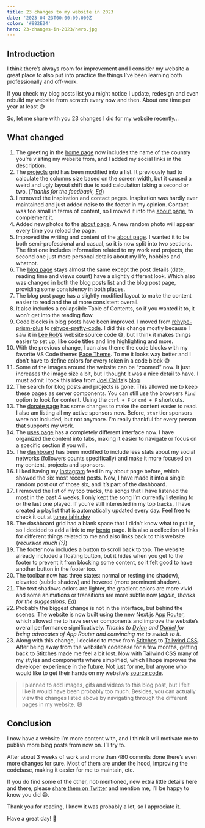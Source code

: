 ```yaml
---
title: 23 changes to my website in 2023
date: '2023-04-23T00:00:00.000Z'
color: '#882E24'
hero: 23-changes-in-2023/hero.jpg
---
```


## Introduction

I think there’s always room for improvement and I consider my website a great place to also put into practice the things I’ve been learning both professionally and off-work.

If you check my blog posts list you might notice I update, redesign and even rebuild my website from scratch every now and then. About one time per year at least 😅

So, let me share with you 23 changes I did for my website recently…

## What changed

1. The greeting in the [home page](/) now includes the name of the country you’re visiting my website from, and I added my social links in the description.
2. The [projects](/projects) grid has been modified into a list. It previously had to calculate the columns size based on the screen width, but it caused a weird and ugly layout shift due to said calculation taking a second or two.
   (_Thanks for the feedback, [Ed](https://twitter.com/edpratti)_)
3. I removed the inspiration and contact pages. Inspiration was hardly ever maintained and just added noise to the footer in my opinion. Contact was too small in terms of content, so I moved it into the [about page](/about), to complement it.
4. Added new photos to the [about page](/about). A new random photo will appear every time you reload the page.
5. Improved the writing and content of the [about page](/about). I wanted it to be both semi-professional and casual, so it is now split into two sections. The first one includes information related to my work and projects, the second one just more personal details about my life, hobbies and whatnot.
6. The [blog page](/blog) stays almost the same except the post details (date, reading time and views count) have a slightly different look. Which also was changed in both the blog posts list and the blog post page, providing some consistency in both places.
7. The blog post page has a slightly modified layout to make the content easier to read and the ui more consistent overall.
8. It also includes a collapsible Table of Contents, so if you wanted it to, it won’t get into the reading flow.
9. Code blocks in blog posts have been improved. I moved from [rehype-prism-plus](https://www.npmjs.com/package/rehype-prism-plus) to [rehype-pretty-code](https://rehype-pretty-code.netlify.app/). I did this change mostly because I saw it in [Lee Rob](https://leerob.io/)’s website source code 😅, but I think it makes things easier to set up, like code titles and line highlighting and more.
10. With the previous change, I can also theme the code blocks with my favorite VS Code theme: [Pace Theme](https://github.com/fabian-hiller/vscode-pace-theme). To me it looks way better and I don’t have to define colors for every token in a code block 😅
11. Some of the images around the website can be “zoomed” now. It just increases the image size a bit, but I thought it was a nice detail to have. I must admit I took this idea from [Joel Califa](https://joelcalifa.com/)’s [blog](https://joelcalifa.com/blog/)
12. The search for blog posts and projects is gone. This allowed me to keep these pages as server components. You can still use the browsers `Find` option to look for content. Using the `ctrl + F` or `cmd + F` shortcuts.
13. The [donate page](/donate) has some changes to make the content easier to read. I also am listing all my active sponsors now. Before, `star` tier sponsors were not included, but not anymore. I’m really thankful for every person that supports my work.
14. The [uses page](/uses) has a completely different interface now. I have organized the content into tabs, making it easier to navigate or focus on a specific section if you will.
15. The [dashboard](/dashboard) has been modified to include less stats about my social networks (followers counts specifically) and make it more focused on my content, projects and sponsors.
16. I liked having my [Instagram](https://instagram.com/jahirfiquitiva) feed in my about page before, which showed the six most recent posts. Now, I have made it into a single random post out of those six, and it’s part of the dashboard.
17. I removed the list of my top tracks, the songs that I have listened the most in the past 4 weeks. I only kept the song I’m currently listening to or the last one played.
    If you’re still interested in my top tracks, I have created a playlist that is automatically updated every day. Feel free to check it out at [tunez.jahir.dev](https://tunez.jahir.dev)
18. The dashboard grid had a blank space that I didn’t know what to put in, so I decided to add a link to my [bento](https://links.jahir.dev) page. It is also a collection of links for different things related to me and also links back to this website (_recursion much (?)_)
19. The footer now includes a button to scroll back to top. The website already included a floating button, but it hides when you get to the footer to prevent it from blocking some content, so it felt good to have another button in the footer too.
20. The toolbar now has three states: normal or resting (no shadow), elevated (subtle shadow) and hovered (more prominent shadow).
21. The text shadows colors are lighter, the gradient colors are more vivid and some animations or transitions are more subtle now (_again, thanks for the suggestions, [Ed](https://twitter.com/edpratti)_)
22. Probably the biggest change is not in the interface, but behind the scenes. The website is now built using the new Next.js [App Router](https://beta.nextjs.org/docs/getting-started#introducing-the-app-router), which allowed me to have server components and improve the website’s overall performance significatively.
    _Thanks to [Dylan](https://evowizz.dev) and [Daniel](https://daniel-lagos.dev) for being advocates of App Router and convincing me to switch to it._
23. Along with this change, I decided to move from [Stitches](https://stitches.dev) to [Tailwind CSS](https://tailwindcss.com/). After being away from the website’s codebase for a few months, getting back to Stitches made me feel a bit lost. Now with Tailwind CSS many of my styles and components where simplified, which I hope improves the developer experience in the future. Not just for me, but anyone who would like to get their hands on my website’s [source code](https://github.com/jahirfiquitiva/jahir.dev).

> I planned to add images, gifs and videos to this blog post, but I felt like it would have been probably too much. Besides, you can actually view the changes listed above by navigating through the different pages in my website. 😅

## Conclusion

I now have a website I’m more content with, and I think it will motivate me to publish more blog posts from now on. I’ll try to.

After about 3 weeks of work and more than 480 commits done there’s even more changes for sure. Most of them are under the hood, improving the codebase, making it easier for me to maintain, etc.

If you do find some of the other, not-mentioned, new extra little details here and there, please [share them on Twitter](https://twitter.com/intent/tweet?text=Hey%20%40jahirfiquitiva%0A) and mention me, I’ll be happy to know you did 😄.

Thank you for reading, I know it was probably a lot, so I appreciate it.

Have a great day! 👋
